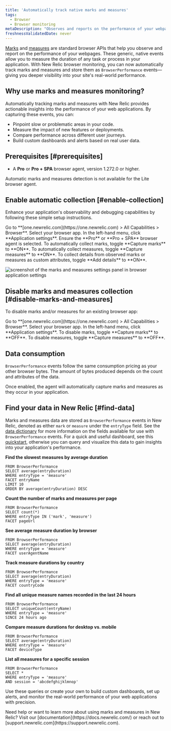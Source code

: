 ```yaml
---
title: 'Automatically track native marks and measures'
tags:
  - Browser
  - Browser monitoring
metaDescription: "Observes and reports on the performance of your webpages by automatically tracking native marks and measures."
freshnessValidatedDate: never
---
```


[Marks](https://developer.mozilla.org/en-US/docs/Web/API/Performance/mark) and [measures](https://developer.mozilla.org/en-US/docs/Web/API/Performance/measure) are standard browser APIs that help you observe and report on the performance of your webpages. These generic, native events allow you to measure the duration of any task or process in your application. With New Relic browser monitoring, you can now automatically track marks and measures and store them as `BrowserPerformance` events—giving you deeper visibility into your site's real-world performance.

## Why use marks and measures monitoring?

Automatically tracking marks and measures with New Relic provides actionable insights into the performance of your web applications. By capturing these events, you can:

- Pinpoint slow or problematic areas in your code.
- Measure the impact of new features or deployments.
- Compare performance across different user journeys.
- Build custom dashboards and alerts based on real user data.

## Prerequisites [#prerequisites]

* A **Pro** or **Pro + SPA** browser agent, version 1.272.0 or higher.

<Callout variant="important">
  Automatic marks and measures detection is not available for the Lite browser agent.
</Callout>

## Enable automatic collection [#enable-collection]

Enhance your application's observability and debugging capabilities by following these simple setup instructions.

<Steps>

  <Step>
    Go to **[one.newrelic.com](https://one.newrelic.com) > All Capabilities > Browser**.
  </Step>

  <Step>
    Select your browser app.
  </Step>

  <Step>
    In the left-hand menu, click **Application settings**.
  </Step>

  <Step>
    Ensure the **Pro** or **Pro + SPA** browser agent is selected.
  </Step>

  <Step>
    To automatically collect marks, toggle **Capture marks** to **ON**.
  </Step>

  <Step>
    To automatically collect measures, toggle **Capture measures** to **ON**.
  </Step>

  <Step>
    To collect details from observed marks or measures as custom attributes, toggle **Add details** to **ON**.
  </Step>

</Steps>

  <img
    title="Marks and measures settings"
    alt="screenshot of the marks and measures settings panel in browser application settings"
    src="/images/M_and_M settings.png"
  />

## Disable marks and measures collection [#disable-marks-and-measures]

To disable marks and/or measures for an existing browser app:

<Steps>

  <Step>
    Go to **[one.newrelic.com](https://one.newrelic.com) > All Capabilities > Browser**.
  </Step>

  <Step>
    Select your browser app.
  </Step>

  <Step>
    In the left-hand menu, click **Application settings**.
  </Step>

  <Step>
    To disable marks, toggle **Capture marks** to **OFF**.
  </Step>

  <Step>
    To disable measures, toggle **Capture measures** to **OFF**.
  </Step>
</Steps>

## Data consumption 

`BrowserPerformance` events follow the same consumption pricing as your other browser bytes. The amount of bytes produced depends on the count and attributes of the data.

Once enabled, the agent will automatically capture marks and measures as they occur in your application.

## Find your data in New Relic [#find-data]

Marks and measures data are stored as `BrowserPerformance` events in New Relic, denoted as either `mark` or `measure` under the `entryType` field. See the [data dictionary](https://docs.newrelic.com/attribute-dictionary/?event=BrowserPerformance) for more information on the fields available for use with `BrowserPerformance` events. For a quick and useful dashboard, see this [quickstart](https://newrelic.com/instant-observability/browser-marks-and-measures), otherwise you can query and visualize this data to gain insights into your application's performance.

**Find the slowest measures by average duration**

```nrql
FROM BrowserPerformance 
SELECT average(entryDuration) 
WHERE entryType = 'measure' 
FACET entryName 
LIMIT 10 
ORDER BY average(entryDuration) DESC
```

**Count the number of marks and measures per page**

```nrql
FROM BrowserPerformance 
SELECT count(*) 
WHERE entryType IN ('mark', 'measure') 
FACET pageUrl
```

**See average measure duration by browser**

```nrql
FROM BrowserPerformance 
SELECT average(entryDuration) 
WHERE entryType = 'measure' 
FACET userAgentName
```

**Track measure durations by country**

```nrql
FROM BrowserPerformance 
SELECT average(entryDuration) 
WHERE entryType = 'measure' 
FACET countryCode
```

**Find all unique measure names recorded in the last 24 hours**

```nrql
FROM BrowserPerformance 
SELECT uniqueCount(entryName) 
WHERE entryType = 'measure' 
SINCE 24 hours ago
```

**Compare measure durations for desktop vs. mobile**

```nrql
FROM BrowserPerformance 
SELECT average(entryDuration) 
WHERE entryType = 'measure' 
FACET deviceType
```

**List all measures for a specific session**

```nrql
FROM BrowserPerformance 
SELECT * 
WHERE entryType = 'measure' 
AND session = 'abcdefghijklmnop'
```

Use these queries or create your own to build custom dashboards, set up alerts, and monitor the real-world performance of your web applications with precision.

<Callout variant="tip">
Need help or want to learn more about using marks and measures in New Relic? Visit our [documentation](https://docs.newrelic.com/) or reach out to [support.newrelic.com](https://support.newrelic.com).
</Callout>

